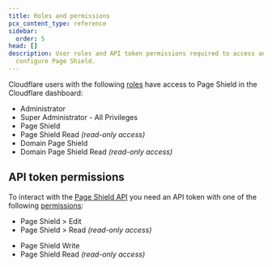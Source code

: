 ```yaml
---
title: Roles and permissions
pcx_content_type: reference
sidebar:
  order: 5
head: []
description: User roles and API token permissions required to access and
  configure Page Shield.
---
```



Cloudflare users with the following [roles](/fundamentals/setup/manage-members/roles/) have access to Page Shield in the Cloudflare dashboard:

- Administrator
- Super Administrator - All Privileges
- Page Shield
- Page Shield Read _(read-only access)_
- Domain Page Shield
- Domain Page Shield Read _(read-only access)_

## API token permissions

To interact with the [Page Shield API](/page-shield/reference/page-shield-api/) you need an API token with one of the following [permissions](/fundamentals/api/reference/permissions/):

<Tabs syncKey="dashPlusAPI"> <TabItem label="Dashboard">

- Page Shield > Edit
- Page Shield > Read _(read-only access)_

</TabItem> <TabItem label="API">

- Page Shield Write
- Page Shield Read _(read-only access)_

</TabItem> </Tabs>
